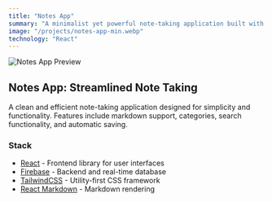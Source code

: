 ```yaml
---
title: "Notes App"
summary: "A minimalist yet powerful note-taking application built with modern web technologies. Features include real-time saving, markdown support, and organization tools for efficient note management."
image: "/projects/notes-app-min.webp"
technology: "React"
---
```


![Notes App Preview](/projects/notes-app-min.webp)

## Notes App: Streamlined Note Taking

A clean and efficient note-taking application designed for simplicity and functionality. Features include markdown support, categories, search functionality, and automatic saving.

### Stack

- [React](https://reactjs.org) - Frontend library for user interfaces
- [Firebase](https://firebase.google.com) - Backend and real-time database
- [TailwindCSS](https://tailwindcss.com) - Utility-first CSS framework
- [React Markdown](https://github.com/remarkjs/react-markdown) - Markdown rendering
